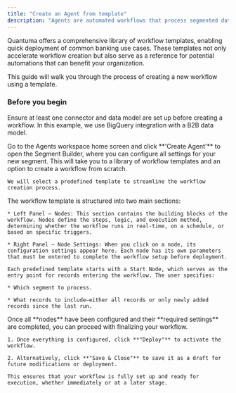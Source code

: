 ```yaml
---
title: "Create an Agent from template"
description: "Agents are automated workflows that process segmented data to generate insights and execute predefined actions. Each workflow consists of a structured sequence of steps, configurations, and logic links that drive automation."
---
```


Quantuma offers a comprehensive library of workflow templates, enabling quick deployment of common banking use cases. These templates not only accelerate workflow creation but also serve as a reference for potential automations that can benefit your organization.

This guide will walk you through the process of creating a new workflow using a template.

### Before you begin

Ensure at least one connector and data model are set up before creating a workflow.
In this example, we use BigQuery integration with a B2B data model.

<Steps>
  <Step title="Open Select Agent Page">
    Go to the Agents workspace home screen and click **'Create Agent'** to open the Segment Builder, where you can configure all settings for your new segment.
  </Step>

  <Step title="Select a Template">
    This will take you to a library of workflow templates and an option to create a workflow from scratch.

    We will select a predefined template to streamline the workflow creation process.
  </Step>

  <Step title="Configure Template Setting">
    The workflow template is structured into two main sections:

    * Left Panel – Nodes: This section contains the building blocks of the workflow. Nodes define the steps, logic, and execution method, determining whether the workflow runs in real-time, on a schedule, or based on specific triggers.

    * Right Panel – Node Settings: When you click on a node, its configuration settings appear here. Each node has its own parameters that must be entered to complete the workflow setup before deployment.

    Each predefined template starts with a Start Node, which serves as the entry point for records entering the workflow. The user specifies:

    * Which segment to process.

    * What records to include—either all records or only newly added records since the last run.
  </Step>

  <Step title="Deploy the Agent">
    Once all **nodes** have been configured and their **required settings** are completed, you can proceed with finalizing your workflow.

    1. Once everything is configured, click **"Deploy"** to activate the workflow.

    2. Alternatively, click **"Save & Close"** to save it as a draft for future modifications or deployment.

    This ensures that your workflow is fully set up and ready for execution, whether immediately or at a later stage.
  </Step>
</Steps>